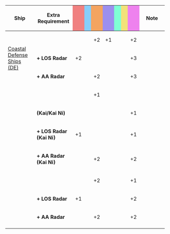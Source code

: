 {|class="wikitable" style="width:100%; text-align: center; vertical-align: middle;"
|-
! style="width: 20%;" | Ship
! style="width: 25%;" | Extra Requirement
! style="width: 5%; background-color: lightcoral;" | {{Firepower}}
! style="width: 5%; background-color: lightskyblue;" | {{Torpedo}}
! style="width: 5%; background-color: sandybrown;" | {{AA}}
! style="width: 5%; background-color: #9C8FEE;" | {{ASW}}
! style="width: 5%; background-color: #7fffd4;" | {{LOS}}
! style="width: 5%; background-color: #F2E279;" | {{Armor}}
! style="width: 5%; background-color: violet;" | {{Evasion}}
! style="width: 20%;" | Note
|-
! rowspan="3"|[[:Category:Coastal Defense Ships|Coastal Defense Ships (DE)]]
| style="text-align:left;" | 
| || || +2 || +1 || || || +2
| rowspan="3" style="text-align:left;" |
|-
| style="text-align:left;" | '''+ LOS Radar'''
| +2 || || || || || || +3
|-
| style="text-align:left;" | '''+ AA Radar'''
| || || +2 || || || || +3
|-
! rowspan="4"|{{ShipLink|Yura}}<br />{{ShipLink|Naka}}<br />{{ShipLink|Kinu}}
| style="text-align:left;" | 
| || || +1 || || || ||
| rowspan="4" style="text-align:left;" |
|-
| style="text-align:left;" |  '''(Kai/Kai Ni)'''
| || || || || || || +1
|-
| style="text-align:left;" | '''+ LOS Radar (Kai Ni)'''
| +1 || || || || || || +1
|-
| style="text-align:left;" | '''+ AA Radar (Kai Ni)'''
| || || +2 || || || || +2
|-
! rowspan="3"|{{ShipLink|Kamikaze|Asakaze|Harukaze|Matsukaze|Hatakaze|text=Kamikaze-class|link_class=Kamikaze}}<br />{{ShipLink|Mutsuki|Kisaragi|Yayoi|Uzuki|Satsuki|Minazuki|Fumizuki|Nagatsuki|Kikuzuki|Mikazuki|Mochizuki|text=Mutsuki-class|link_class=Mutsuki}}
| style="text-align:left;" | 
| || || +2 || || || || +1
| rowspan="3" style="text-align:left;" |
|-
| style="text-align:left;" | '''+ LOS Radar'''
| +1 || || || || || || +2
|-
| style="text-align:left;" | '''+ AA Radar'''
| || || +2 || || || || +2
|-
|}